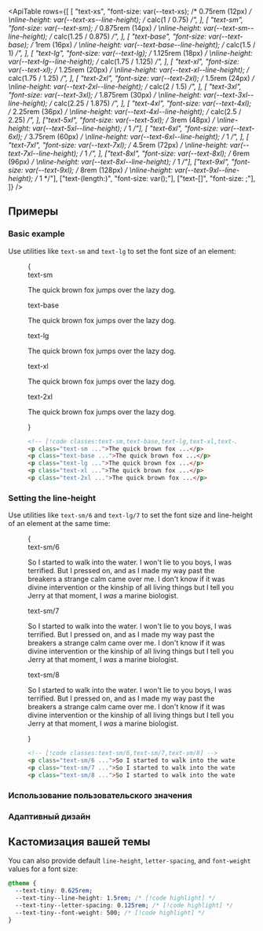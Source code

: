 

<ApiTable
  rows={[
    [
      "text-xs",
      "font-size: var(--text-xs); /* 0.75rem (12px) */ \nline-height: var(--text-xs--line-height); /* calc(1 / 0.75) */",
    ],
    [
      "text-sm",
      "font-size: var(--text-sm); /* 0.875rem (14px) */ \nline-height: var(--text-sm--line-height); /* calc(1.25 / 0.875) */",
    ],
    [
      "text-base",
      "font-size: var(--text-base); /* 1rem (16px) */ \nline-height: var(--text-base--line-height); /* calc(1.5 / 1) */",
    ],
    [
      "text-lg",
      "font-size: var(--text-lg); /* 1.125rem (18px) */ \nline-height: var(--text-lg--line-height); /* calc(1.75 / 1.125) */",
    ],
    [
      "text-xl",
      "font-size: var(--text-xl); /* 1.25rem (20px) */ \nline-height: var(--text-xl--line-height); /* calc(1.75 / 1.25) */",
    ],
    [
      "text-2xl",
      "font-size: var(--text-2xl); /* 1.5rem (24px) */ \nline-height: var(--text-2xl--line-height); /* calc(2 / 1.5) */",
    ],
    [
      "text-3xl",
      "font-size: var(--text-3xl); /* 1.875rem (30px) */ \nline-height: var(--text-3xl--line-height); /* calc(2.25 / 1.875) */",
    ],
    [
      "text-4xl",
      "font-size: var(--text-4xl); /* 2.25rem (36px) */ \nline-height: var(--text-4xl--line-height); /* calc(2.5 / 2.25) */",
    ],
    ["text-5xl", "font-size: var(--text-5xl); /* 3rem (48px) */ \nline-height: var(--text-5xl--line-height); /* 1 */"],
    [
      "text-6xl",
      "font-size: var(--text-6xl); /* 3.75rem (60px) */ \nline-height: var(--text-6xl--line-height); /* 1 */",
    ],
    [
      "text-7xl",
      "font-size: var(--text-7xl); /* 4.5rem (72px) */ \nline-height: var(--text-7xl--line-height); /* 1 */",
    ],
    ["text-8xl", "font-size: var(--text-8xl); /* 6rem (96px) */ \nline-height: var(--text-8xl--line-height); /* 1 */"],
    ["text-9xl", "font-size: var(--text-9xl); /* 8rem (128px) */ \nline-height: var(--text-9xl--line-height); /* 1 */"],
    ["text-(length:<custom-property>)", "font-size: var(<custom-property>);"],
    ["text-[<value>]", "font-size: <value>;"],
  ]}
/>

## Примеры

### Basic example

Use utilities like `text-sm` and `text-lg` to set the font size of an element:

<Figure>

<Example>
  {
    <div className="flex flex-col gap-8">
      <div>
        <span className="mb-3 font-mono text-sm font-medium text-gray-500 dark:text-gray-400">text-sm</span>
        <p className="text-sm font-medium text-gray-900 dark:text-gray-200">
          The quick brown fox jumps over the lazy dog.
        </p>
      </div>
      <div>
        <span className="mb-3 font-mono text-sm font-medium text-gray-500 dark:text-gray-400">text-base</span>
        <p className="text-base font-medium text-gray-900 dark:text-gray-200">
          The quick brown fox jumps over the lazy dog.
        </p>
      </div>
      <div>
        <span className="mb-3 font-mono text-sm font-medium text-gray-500 dark:text-gray-400">text-lg</span>
        <p className="text-lg font-medium text-gray-900 dark:text-gray-200">
          The quick brown fox jumps over the lazy dog.
        </p>
      </div>
      <div>
        <span className="mb-3 font-mono text-sm font-medium text-gray-500 dark:text-gray-400">text-xl</span>
        <p className="text-xl font-medium text-gray-900 dark:text-gray-200">
          The quick brown fox jumps over the lazy dog.
        </p>
      </div>
      <div>
        <span className="mb-3 font-mono text-sm font-medium text-gray-500 dark:text-gray-400">text-2xl</span>
        <p className="text-2xl font-medium text-gray-900 dark:text-gray-200">
          The quick brown fox jumps over the lazy dog.
        </p>
      </div>
    </div>
  }
</Example>

```html
<!-- [!code classes:text-sm,text-base,text-lg,text-xl,text-2xl] -->
<p class="text-sm ...">The quick brown fox ...</p>
<p class="text-base ...">The quick brown fox ...</p>
<p class="text-lg ...">The quick brown fox ...</p>
<p class="text-xl ...">The quick brown fox ...</p>
<p class="text-2xl ...">The quick brown fox ...</p>
```

</Figure>

### Setting the line-height

Use utilities like `text-sm/6` and `text-lg/7` to set the font size and line-height of an element at the same time:

<Figure>

<Example>
  {
    <div className="flex flex-col gap-8">
      <div>
        <span className="mb-3 font-mono text-sm font-medium text-gray-500 dark:text-gray-400">text-sm/6</span>
        <p className="text-sm/6 text-gray-900 dark:text-gray-200">
          So I started to walk into the water. I won't lie to you boys, I was terrified. But I pressed on, and as I made
          my way past the breakers a strange calm came over me. I don't know if it was divine intervention or the
          kinship of all living things but I tell you Jerry at that moment, I <em>was</em> a marine biologist.
        </p>
      </div>
      <div>
        <span className="mb-3 font-mono text-sm font-medium text-gray-500 dark:text-gray-400">text-sm/7</span>
        <p className="text-sm/7 text-gray-900 dark:text-gray-200">
          So I started to walk into the water. I won't lie to you boys, I was terrified. But I pressed on, and as I made
          my way past the breakers a strange calm came over me. I don't know if it was divine intervention or the
          kinship of all living things but I tell you Jerry at that moment, I <em>was</em> a marine biologist.
        </p>
      </div>
      <div>
        <span className="mb-3 font-mono text-sm font-medium text-gray-500 dark:text-gray-400">text-sm/8</span>
        <p className="text-sm/8 text-gray-900 dark:text-gray-200">
          So I started to walk into the water. I won't lie to you boys, I was terrified. But I pressed on, and as I made
          my way past the breakers a strange calm came over me. I don't know if it was divine intervention or the
          kinship of all living things but I tell you Jerry at that moment, I <em>was</em> a marine biologist.
        </p>
      </div>
    </div>
  }
</Example>

```html
<!-- [!code classes:text-sm/6,text-sm/7,text-sm/8] -->
<p class="text-sm/6 ...">So I started to walk into the water...</p>
<p class="text-sm/7 ...">So I started to walk into the water...</p>
<p class="text-sm/8 ...">So I started to walk into the water...</p>
```

</Figure>

### Использование пользовательского значения

<UsingACustomValue element="p" utility="text" name="font size" value="14px" variable="text-size" dataType="length" />

### Адаптивный дизайн

<ResponsiveDesign element="p" property="font-size" defaultClass="text-sm" featuredClass="text-base" />

## Кастомизация вашей темы

<CustomizingYourTheme utility="text" name="font size" customValue="0.625rem" customName="tiny">

You can also provide default `line-height`, `letter-spacing`, and `font-weight` values for a font size:

```css
@theme {
  --text-tiny: 0.625rem;
  --text-tiny--line-height: 1.5rem; /* [!code highlight] */
  --text-tiny--letter-spacing: 0.125rem; /* [!code highlight] */
  --text-tiny--font-weight: 500; /* [!code highlight] */
}
```

</CustomizingYourTheme>
